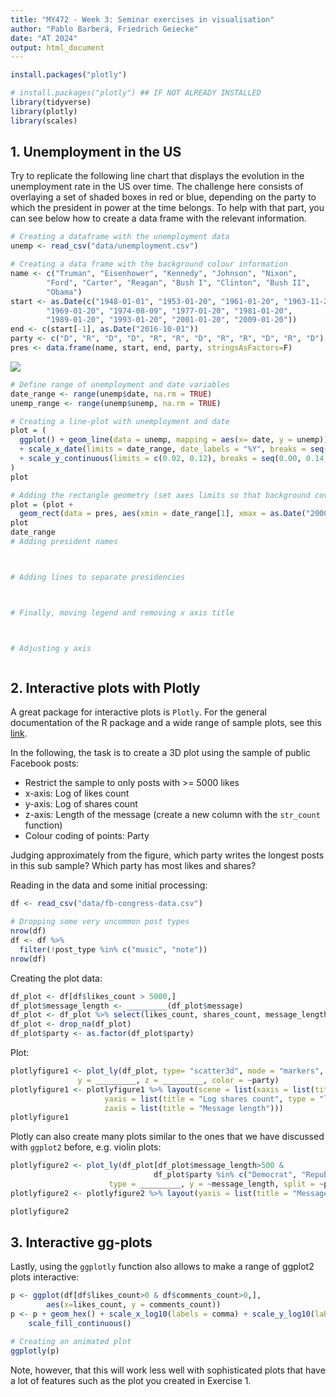 ```yaml
---
title: "MY472 - Week 3: Seminar exercises in visualisation"
author: "Pablo Barberá, Friedrich Geiecke"
date: "AT 2024"
output: html_document
---
```

```r
install.packages("plotly")
```

```r
# install.packages("plotly") ## IF NOT ALREADY INSTALLED
library(tidyverse)
library(plotly)
library(scales)
```


## 1. Unemployment in the US

Try to replicate the following line chart that displays the evolution in the unemployment rate in the US over time. The challenge here consists of overlaying a set of shaded boxes in red or blue, depending on the party to which the president in power at the time belongs. To help with that part, you can see below how to create a data frame with the relevant information.

```r
# Creating a dataframe with the unemployment data
unemp <- read_csv("data/unemployment.csv")

# Creating a data frame with the background colour information
name <- c("Truman", "Eisenhower", "Kennedy", "Johnson", "Nixon",
        "Ford", "Carter", "Reagan", "Bush I", "Clinton", "Bush II",
        "Obama")
start <- as.Date(c("1948-01-01", "1953-01-20", "1961-01-20", "1963-11-22",
        "1969-01-20", "1974-08-09", "1977-01-20", "1981-01-20",
        "1989-01-20", "1993-01-20", "2001-01-20", "2009-01-20"))
end <- c(start[-1], as.Date("2016-10-01"))
party <- c("D", "R", "D", "D", "R", "R", "D", "R", "R", "D", "R", "D")
pres <- data.frame(name, start, end, party, stringsAsFactors=F)
```

![](04-unemployment.png)

```r
# Define range of unemployment and date variables
date_range <- range(unemp$date, na.rm = TRUE)
unemp_range <- range(unemp$unemp, na.rm = TRUE)

# Creating a line-plot with unemployment and date
plot = (
  ggplot() + geom_line(data = unemp, mapping = aes(x= date, y = unemp))
  + scale_x_date(limits = date_range, date_labels = "%Y", breaks = seq(as.Date("1960-01-01"), as.Date("2000-01-01"), by = "20 years"))
  + scale_y_continuous(limits = c(0.02, 0.12), breaks = seq(0.00, 0.14, by = 0.02), labels = scales::percent_format(accuracy = 1)) + labs(x = "Party of President", y = "Unemployment Rate")
)
plot

# Adding the rectangle geometry (set axes limits so that background covers entire plot)
plot = (plot + 
  geom_rect(data = pres, aes(xmin = date_range[1], xmax = as.Date("2000-01-01"), ymin = 0.00, ymax = 0.14, fill = party), alpha = 0.2))
plot
date_range
# Adding president names



# Adding lines to separate presidencies



# Finally, moving legend and removing x axis title



# Adjusting y axis



```


## 2. Interactive plots with Plotly

A great package for interactive plots is `Plotly`. For the general documentation of the R package and a wide range of sample plots, see this [link](https://plotly.com/r/).

In the following, the task is to create a 3D plot using the sample of public Facebook posts:

- Restrict the sample to only posts with >= 5000 likes 
- x-axis: Log of likes count
- y-axis: Log of shares count
- z-axis: Length of the message (create a new column with the `str_count` function)
- Colour coding of points: Party

Judging approximately from the figure, which party writes the longest posts in this sub sample? Which party has most likes and shares?

Reading in the data and some initial processing:

```r
df <- read_csv("data/fb-congress-data.csv")

# Dropping some very uncommon post types
nrow(df)
df <- df %>%
  filter(!post_type %in% c("music", "note"))
nrow(df)
```

Creating the plot data:

```r
df_plot <- df[df$likes_count > 5000,]
df_plot$message_length <- _________(df_plot$message)
df_plot <- df_plot %>% select(likes_count, shares_count, message_length, party)
df_plot <- drop_na(df_plot)
df_plot$party <- as.factor(df_plot$party)
```

Plot:

```r
plotlyfigure1 <- plot_ly(df_plot, type= "scatter3d", mode = "markers", x = _________,
               y = _________, z = _________, color = ~party)
plotlyfigure1 <- plotlyfigure1 %>% layout(scene = list(xaxis = list(title = "Log likes count", type = "log"),
                     yaxis = list(title = "Log shares count", type = "log"),
                     zaxis = list(title = "Message length")))
plotlyfigure1
```


Plotly can also create many plots similar to the ones that we have discussed with `ggplot2` before, e.g. violin plots:

```r
plotlyfigure2 <- plot_ly(df_plot[df_plot$message_length>500 &
                                df_plot$party %in% c("Democrat", "Republican"),],
                      type = _________, y = ~message_length, split = ~party)
plotlyfigure2 <- plotlyfigure2 %>% layout(yaxis = list(title = "Message length"))

plotlyfigure2
```


## 3. Interactive gg-plots

Lastly, using the `ggplotly` function also allows to make a range of ggplot2 plots interactive:

```r
p <- ggplot(df[df$likes_count>0 & df$comments_count>0,], 
        aes(x=likes_count, y = comments_count))
p <- p + geom_hex() + scale_x_log10(labels = comma) + scale_y_log10(labels = comma) + 
    scale_fill_continuous()

# Creating an animated plot
ggplotly(p)
```

Note, however, that this will work less well with sophisticated plots that have a lot of features such as the plot you created in Exercise 1.
